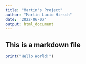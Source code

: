 ```yaml
---
title: "Martin's Project"
author: "Martin Lucio Hirsch"
date: '2022-06-07'
output: html_document
---
```

## This is a markdown file

```r
print("Hello World!")
```

